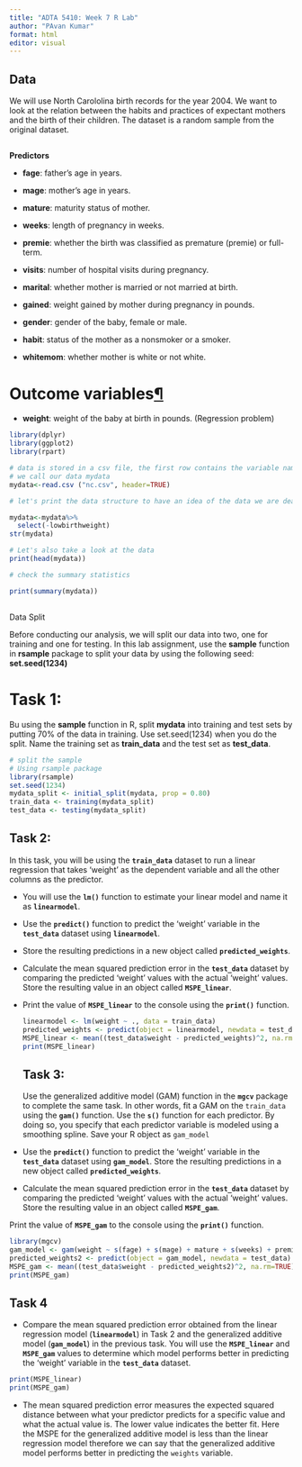 ```yaml
---
title: "ADTA 5410: Week 7 R Lab"
author: "PAvan Kumar"
format: html
editor: visual
---
```


## Data

We will use North Carololina birth records for the year 2004. We want to look at the relation between the habits and practices of expectant mothers and the birth of their children. The dataset is a random sample from the original dataset.

## 

**Predictors**

-   **fage**: father's age in years.

-   **mage**: mother's age in years.

-   **mature**: maturity status of mother.

-   **weeks**: length of pregnancy in weeks.

-   **premie**: whether the birth was classified as premature (premie) or full-term.

-   **visits**: number of hospital visits during pregnancy.

-   **marital**: whether mother is married or not married at birth.

-   **gained**: weight gained by mother during pregnancy in pounds.

-   **gender**: gender of the baby, female or male.

-   **habit**: status of the mother as a nonsmoker or a smoker.

-   **whitemom**: whether mother is white or not white.

# **Outcome variables[¶](https://instructorecdsjwfd.labs.coursera.org/notebooks/source/Week5/Week5_Lab.ipynb#Outcome-variables)**

-   **weight**: weight of the baby at birth in pounds. (Regression problem)

```r
library(dplyr)
library(ggplot2)
library(rpart)

# data is stored in a csv file, the first row contains the variable names. 
# we call our data mydata
mydata<-read.csv ("nc.csv", header=TRUE)

# let's print the data structure to have an idea of the data we are dealing with

mydata<-mydata%>%
  select(-lowbirthweight)
str(mydata)

```

```r
# Let's also take a look at the data
print(head(mydata))

# check the summary statistics 

print(summary(mydata))
```

## 

Data Split

Before conducting our analysis, we will split our data into two, one for training and one for testing. In this lab assignment, use the **sample** function in **rsample** package to split your data by using the following seed: **set.seed(1234)**

# **Task 1:**

Bu using the **sample** function in R, split **mydata** into training and test sets by putting 70% of the data in training. Use set.seed(1234) when you do the split. Name the training set as **train_data** and the test set as **test_data**.

```r
# split the sample
# Using rsample package
library(rsample)
set.seed(1234)
mydata_split <- initial_split(mydata, prop = 0.80)
train_data <- training(mydata_split)
test_data <- testing(mydata_split)
```

## Task 2:

In this task, you will be using the **`train_data`** dataset to run a linear regression that takes 'weight' as the dependent variable and all the other columns as the predictor.

-   You will use the **`lm()`** function to estimate your linear model and name it as **`linearmodel`**.

-   Use the **`predict()`** function to predict the 'weight' variable in the **`test_data`** dataset using **`linearmodel`**.

-   Store the resulting predictions in a new object called **`predicted_weights`**.

-   Calculate the mean squared prediction error in the **`test_data`** dataset by comparing the predicted 'weight' values with the actual 'weight' values. Store the resulting value in an object called **`MSPE_linear`**.

-   Print the value of **`MSPE_linear`** to the console using the **`print()`** function.

    ```r
    linearmodel <- lm(weight ~ ., data = train_data)
    predicted_weights <- predict(object = linearmodel, newdata = test_data)
    MSPE_linear <- mean((test_data$weight - predicted_weights)^2, na.rm=TRUE)
    print(MSPE_linear)

    ```

    ## Task 3:

    Use the generalized additive model (GAM) function in the **`mgcv`** package to complete the same task. In other words, fit a GAM on the `train_data` using the **`gam()`** function. Use the **`s()`** function for each predictor. By doing so, you specify that each predictor variable is modeled using a smoothing spline. Save your R object as `gam_model`

-   Use the **`predict()`** function to predict the 'weight' variable in the **`test_data`** dataset using **`gam_model`**. Store the resulting predictions in a new object called **`predicted_weights`**.

-   Calculate the mean squared prediction error in the **`test_data`** dataset by comparing the predicted 'weight' values with the actual 'weight' values. Store the resulting value in an object called **`MSPE_gam`**.

Print the value of **`MSPE_gam`** to the console using the **`print()`** function.

```r
library(mgcv)
gam_model <- gam(weight ~ s(fage) + s(mage) + mature + s(weeks) + premie + s(visits) + marital + s(gained) + gender + habit + whitemom, data = train_data)
predicted_weights2 <- predict(object = gam_model, newdata = test_data)
MSPE_gam <- mean((test_data$weight - predicted_weights2)^2, na.rm=TRUE)
print(MSPE_gam)
```

## Task 4

-   Compare the mean squared prediction error obtained from the linear regression model (**`linearmodel`**) in Task 2 and the generalized additive model (**`gam_model`**) in the previous task. You will use the **`MSPE_linear`** and **`MSPE_gam`** values to determine which model performs better in predicting the 'weight' variable in the **`test_data`** dataset.

```r
print(MSPE_linear)
print(MSPE_gam)
```

-   The mean squared prediction error measures the expected squared distance between what your predictor predicts for a specific value and what the actual value is. The lower value indicates the better fit. Here the MSPE for the generalized additive model is less than the linear regression model therefore we can say that the generalized additive model performs better in predicting the `weights` variable.
